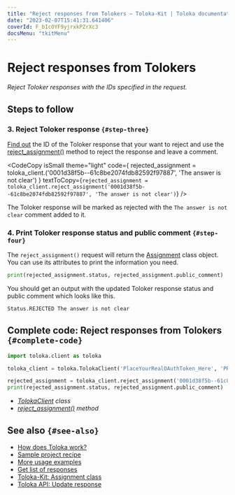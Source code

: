 ```yaml
---
title: "Reject responses from Tolokers — Toloka-Kit | Toloka documentation"
date: "2023-02-07T15:41:31.641406"
coverId: F_bIcOYF9yjrxkPZrXc3
docsMenu: "tkitMenu"
---
```



# Reject responses from Tolokers

_Reject Toloker responses with the IDs specified in the request._

## Steps to follow

<Import/>

<Instantiate/>

### 3. Reject Toloker response `{#step-three}`

[Find out](/docs/toloka-kit/recipes/get-responses) the ID of the Toloker response that your want to reject and use the [reject_assignment()](/docs/toloka-kit/reference/toloka.client.TolokaClient.reject_assignment) method to reject the response and leave a comment.

<CodeCopy
  isSmall
  theme="light"
  code={
    <HighlightChildren language="python">
      rejected_assignment = toloka_client.<Term term="reject_assignment"><RejectAssignment/></Term>('0001d38f5b--61c8be2074fdb82592f97887', 'The answer is not clear')
    </HighlightChildren>
  }
  textToCopy={`rejected_assignment = toloka_client.reject_assignment('0001d38f5b--61c8be2074fdb82592f97887', 'The answer is not clear')`}
/>

The Toloker response will be marked as rejected with the `The answer is not clear` comment added to it.

### 4. Print Toloker response status and public comment `{#step-four}`

The `reject_assignment()` request will return the [Assignment](/docs/toloka-kit/reference/toloka.client.assignment.Assignment) class object. You can use its attributes to print the information you need.

```python
print(rejected_assignment.status, rejected_assignment.public_comment)
```

You should get an output with the updated Toloker response status and public comment which looks like this.

```bash
Status.REJECTED The answer is not clear
```

## Complete code: Reject responses from Tolokers `{#complete-code}`

```python
import toloka.client as toloka

toloka_client = toloka.TolokaClient('PlaceYourRealOAuthToken_Here', 'PRODUCTION')

rejected_assignment = toloka_client.reject_assignment('0001d38f5b--61c8be2074fdb82592f97887', 'The answer is not clear')
print(rejected_assignment.status, rejected_assignment.public_comment)
```

<Note mode="tip" title="List of classes and methods used in this recipe">

- _[TolokaClient](/docs/toloka-kit/reference/toloka.client.TolokaClient) class_
- _[reject_assignment()](/docs/toloka-kit/reference/toloka.client.TolokaClient.reject_assignment) method_

</Note>

## See also `{#see-also}`

- [How does Toloka work?](/docs/guide/overview)
- [Sample project recipe](/docs/toloka-kit/recipes/learn-basics)
- [More usage examples](/docs/toloka-kit/recipes/use-cases)
- [Get list of responses](/docs/toloka-kit/recipes/get-responses)
- [Toloka-Kit: Assignment class](/docs/toloka-kit/reference/toloka.client.assignment.Assignment)
- [Toloka API: Update response](https://toloka.ai/docs/api/api-reference/#patch-/assignments/-id-)
